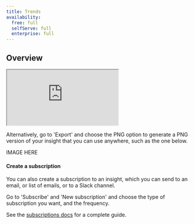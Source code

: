 ```yaml
---
title: Trends
availability:
  free: full
  selfServe: full
  enterprise: full
---
```





## Overview
<iframe
    src="https://www.youtube-nocookie.com/embed/2jQco8hEvTI?start=493"
    className="rounded shadow-xl"
/>

Trends insights enable you to plot data from people, events, and properties however you want.

They're useful for finding patterns in your data, as well as monitoring your product to ensure everything is running smoothly.

Trends is the default insight type in PostHog.

## What can you learn from trends?

Using trends, you can analyze:

- How your most important metrics change over time.
- Long-term patterns, or cycles in your usage.
- How a specific change affects usage.
- The usage of different features side-by-side.
- How the _properties of events_ vary using aggregation (sum, average, etc).

You can also visualize the same data points in a variety of ways. 

Below is the number of active viewers on Hogflix, an imaginary streaming service for hedgehogs.

[IMAGE HERE]

This is a number chart, which is useful for seeing the total of all events in a given period, and how it's changed compared to the previous period.

[IMAGE HERE]

Above is the same metric, active viewers of Hogflix, over the last 90 days and grouped by week.

[IMAGE HERE]

And you can break down these users by properties, like in the above bar chart that shows Hogflix viewers broken down by country.

Read the [chart type docs](/docs/product-analytics/trends/charts) for a summary of all supported visualizations.

## Getting started

### 1. Creating a new trend

To create a new trend insight, navigate to the 'Product analytics' tab in the sidebar, where you can also view a list of all your saved insights. 

Next, click the 'New insight' button in the top right – you can also click the `+` symbol next to 'Product analytics' in the sidebar. 

Trends is the default insight type, so clicking 'New insight' will always create a trends insight.

You should now see a screen that looks like this:

<ProductScreenshot
    imageLight = {newInsightsLight} 
    imageDark = {newInsightsDark}
    classes="rounded"
    alt="New insight"
/>

### 2. Configuring your insight

The default event type is `Pageview`. 

To change the event being tracked, click on the dropdown the dropdown to the right of the <div className="inline-flex items-center justify-center rounded-full border-2 font-semibold" style={{ width: '20px', height: '20px', borderColor: 'rgb(29, 74, 255)', color: 'rgb(29, 74, 255)', backgroundColor: 'rgba(29, 74, 255, 0.15)' }}>A</div> icon.

<ProductScreenshot
    imageLight = {selectEventLight} 
    imageDark = {selectEventDark}
    classes="rounded"
    alt="Selecting our event"
/>

This dropdown allows you to search through all your [events](/docs/data/events) and [actions](/docs/data/actions), and pick which one you would like to plot data from.

We aggregate events by the total number (Total count) by default. Click the dropdown to choose a different metric, such as `Unique users` or `Daily active users`. See the [event and property aggregation docs](/docs/product-analytics/trends/aggregations) for a full breakdown of options.

> **Note:** A dotted line indicated the data for that period is still being collected. If you choose a date range of the last 30 days grouped by week, for example, the week you're currently in would be dotted because the week hasn't ended yet. 

### 3. Adding filters based on properties

It's often useful to analyze a subset of events, such as `Pageview` events for a specific URL, or events performed by users in a specific country. To do this, we add a property filters.

To add a filter to an event series, click on the <FilterIcon /> icon next to the event name, and then click the **Add filter** button.

This will bring up a dropdown where you can search through all event properties and choose the one you would like to filter based on. 

REPLACE THIS WITH VIDEO

<ProductScreenshot
    imageLight = {basicFilterLight} 
    imageDark = {basicFilterDark}
    classes="rounded"
    alt="A filter that only shows events from desktop users"
/>

In this example, we've choosen the `Latest Device Type` property, so that we can plot data for `Desktop` users only.

ADD VIDEO HERE

If we wanted to include events from `Mobile` users as well, we can create an additional series by clicking the <CopyIcon /> icon to duplicate the existing series, then change the `Latest Device Type` field to `Mobile`.

This generates a line chart with `Pageview` events for `Desktop` and `Mobile` users plotted together for the last 7 days.

VIDEO / OR IMAGE HERE

Click on **Add graph series** to add more series. 

Read more about filters in the [filtering docs](/docs/product-analytics/trends/filters).

### 4. Changing the time range

The default time range is the last 7 days.

To change this, click on the drop down where it says 'Last 7 days' and select your desired date range. 

You can also select how events are grouped – e.g. by hour, day, week, or month.

<ProductScreenshot
    imageLight = {longerDateLight} 
    imageDark = {longerDateDark}
    classes="rounded"
    alt="Showing a chart over a longer date range (90 days)"
/>

Smoothing, where we apply a 7-day or 28-day rolling average, is available when data is grouped by day. This is useful for eliminating excess variability in data, and identifying long-term patterns in very noisy data.

> **Note** Setting a very long time range can severely impact query performance, especially for high-volume events. If you find it's taking too long to load, consider reducing your date range, or [enabling sampling](/docs/product-analytics/sampling).

### 5. Saving and sharing your insight

We generate an insight name automatically based on your events and filters. Click the pencil icon next to the name to create your own.

You can add a description, too. Descriptions support Markdown, so you can add links, bullet points, and text formating to add more context for other users.

Click 'Save' in the top right at any time to save your insight. Once saved, an 'Edit' button replaces it.

There are several ways to share your insight:

#### Add to dashboard 

Insights can belong to multiple dashboards at once, so you don't have to create the same insight over and over again. Just click 'Add to dashboard'. After this you can see all the dashboards an insight belongs to, and navigate to them, by clicking the 'Manage dashboards'.

VIDEO

#### Add to notebook

Notebooks are a great way to do ad hoc analysis using existing insights, or by creating new insights inside a notebook.

Click 'Add to notebook' in the top right to do so. Alternatively, click on 'Notebook' in the right sidebar and then drag and drop insights from the product analytics page into a notebook. 

VIDEO

#### Export or embed

Click the '...' menu on any insight to view the export and embed options. 

Choose 'Share or embed' to share a live version of your insight as an iframe, like the one below.

<iframe width="100%" height="400" frameborder="0" allowfullscreen src="https://us.posthog.com/embedded/8pZtWi-OaYW4Wfyi-MyjfBHPjNwuwQ"></iframe>

Alternatively, go to 'Export' and choose the PNG option to generate a PNG version of your insight that you can use anywhere, such as the one below.

IMAGE HERE

#### Create a subscription

You can also create a subscription to an insight, which you can send to an email, or list of emails, or to a Slack channel.

Go to 'Subscribe' and 'New subscription' and choose the type of subscription you want, and the frequency.

See the [subscriptions docs](/docs/product-analytics/subscriptions) for a complete guide.